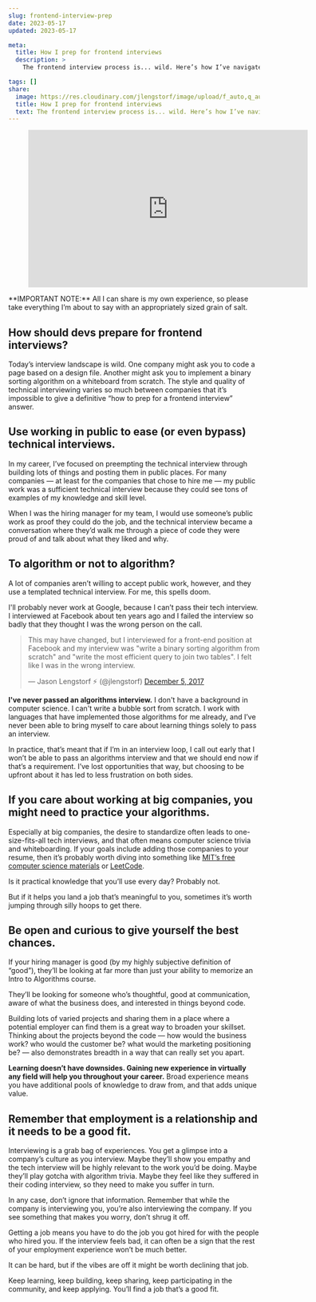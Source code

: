 ```yaml
---
slug: frontend-interview-prep
date: 2023-05-17
updated: 2023-05-17

meta:
  title: How I prep for frontend interviews
  description: >
    The frontend interview process is... wild. Here’s how I’ve navigated tech interviews in my own career.

tags: []
share:
  image: https://res.cloudinary.com/jlengstorf/image/upload/f_auto,q_auto/v1683996783/lwj/blog/frontend-interviews.jpg
  title: How I prep for frontend interviews
  text: The frontend interview process is... wild. Here’s how I’ve navigated tech interviews in my own career.
---
```



<Figure aspectRatio={9 / 16}>
  <iframe
    width="560"
    height="315"
    src="https://www.youtube-nocookie.com/embed/0FMLC3CARl0"
    title="YouTube video player"
    frameborder="0"
    allow="accelerometer; autoplay; clipboard-write; encrypted-media; gyroscope; picture-in-picture; web-share"
    allowfullscreen
  ></iframe>
</Figure>

<Aside>
  **IMPORTANT NOTE:** All I can share is my own experience, so please take
  everything I’m about to say with an appropriately sized grain of salt.
</Aside>

## How should devs prepare for frontend interviews?

Today’s interview landscape is wild. One company might ask you to code a page based on a design file. Another might ask you to implement a binary sorting algorithm on a whiteboard from scratch. The style and quality of technical interviewing varies so much between companies that it’s impossible to give a definitive “how to prep for a frontend interview” answer.

## Use working in public to ease (or even bypass) technical interviews.

In my career, I’ve focused on preempting the technical interview through building lots of things and posting them in public places. For many companies — at least for the companies that chose to hire me — my public work was a sufficient technical interview because they could see tons of examples of my knowledge and skill level.

When I was the hiring manager for my team, I would use someone’s public work as proof they could do the job, and the technical interview became a conversation where they’d walk me through a piece of code they were proud of and talk about what they liked and why.

## To algorithm or not to algorithm?

A lot of companies aren’t willing to accept public work, however, and they use a templated technical interview. For me, this spells doom.

I'll probably never work at Google, because I can’t pass their tech interview. I interviewed at Facebook about ten years ago and I failed the interview so badly that they thought I was the wrong person on the call.

<blockquote class="twitter-tweet" data-conversation="none" data-dnt="true">
  <p lang="en" dir="ltr">
    This may have changed, but I interviewed for a front-end position at
    Facebook and my interview was &quot;write a binary sorting algorithm from
    scratch&quot; and &quot;write the most efficient query to join two
    tables&quot;. I felt like I was in the wrong interview.
  </p>
  &mdash; Jason Lengstorf ⚡️ (@jlengstorf) <a href="https://twitter.com/jlengstorf/status/938167994882183168?ref_src=twsrc%5Etfw">December 5, 2017</a>
</blockquote> <script
  async
  src="https://platform.twitter.com/widgets.js"
  charset="utf-8"
></script>

**I've never passed an algorithms interview.** I don't have a background in computer science. I can't write a bubble sort from scratch. I work with languages that have implemented those algorithms for me already, and I’ve never been able to bring myself to care about learning things solely to pass an interview.

In practice, that’s meant that if I’m in an interview loop, I call out early that I won’t be able to pass an algorithms interview and that we should end now if that’s a requirement. I’ve lost opportunities that way, but choosing to be upfront about it has led to less frustration on both sides.

## If you care about working at big companies, you might need to practice your algorithms.

Especially at big companies, the desire to standardize often leads to one-size-fits-all tech interviews, and that often means computer science trivia and whiteboarding. If your goals include adding those companies to your resume, then it’s probably worth diving into something like [MIT’s free computer science materials](https://ocw.mit.edu/search/?d=Electrical%20Engineering%20and%20Computer%20Science&s=department_course_numbers.sort_coursenum) or [LeetCode](https://leetcode.com/).

Is it practical knowledge that you’ll use every day? Probably not.

But if it helps you land a job that’s meaningful to you, sometimes it’s worth jumping through silly hoops to get there.

## Be open and curious to give yourself the best chances.

If your hiring manager is good (by my highly subjective definition of “good”), they’ll be looking at far more than just your ability to memorize an Intro to Algorithms course.

They’ll be looking for someone who’s thoughtful, good at communication, aware of what the business does, and interested in things beyond code.

Building lots of varied projects and sharing them in a place where a potential employer can find them is a great way to broaden your skillset. Thinking about the projects beyond the code — how would the business work? who would the customer be? what would the marketing positioning be? — also demonstrates breadth in a way that can really set you apart.

**Learning doesn’t have downsides. Gaining new experience in virtually any field will help you throughout your career.** Broad experience means you have additional pools of knowledge to draw from, and that adds unique value.

## Remember that employment is a relationship and it needs to be a good fit.

Interviewing is a grab bag of experiences. You get a glimpse into a company’s culture as you interview. Maybe they’ll show you empathy and the tech interview will be highly relevant to the work you’d be doing. Maybe they’ll play gotcha with algorithm trivia. Maybe they feel like they suffered in their coding interview, so they need to make you suffer in turn.

In any case, don’t ignore that information. Remember that while the company is interviewing you, you’re also interviewing the company. If you see something that makes you worry, don’t shrug it off.

Getting a job means you have to do the job you got hired for with the people who hired you. If the interview feels bad, it can often be a sign that the rest of your employment experience won’t be much better.

It can be hard, but if the vibes are off it might be worth declining that job.

Keep learning, keep building, keep sharing, keep participating in the community, and keep applying. You’ll find a job that’s a good fit.
